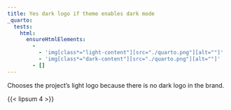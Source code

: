 ```yaml
---
title: Yes dark logo if theme enables dark mode
_quarto:
  tests:
    html:
      ensureHtmlElements:
        -
          - 'img[class*="light-content"][src="./quarto.png"][alt=""]'
          - 'img[class*="dark-content"][src="./quarto.png"][alt=""]'
        - []
---
```


Chooses the project's light logo because there is no dark logo in the brand.

{{< lipsum 4 >}}